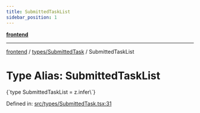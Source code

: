 ```yaml
---
title: SubmittedTaskList
sidebar_position: 1
---
```



[**frontend**](../../..)

***

[frontend](../../..) / [types/SubmittedTask](..) / SubmittedTaskList

# Type Alias: SubmittedTaskList

<CodeBlock language="ts">
{`type SubmittedTaskList = z.infer\<typeof [SubmittedTaskListSchema](../variables/SubmittedTaskListSchema)\>`}
</CodeBlock>

Defined in: [src/types/SubmittedTask.tsx:31](https://github.com/svsticky/CommitteeClash/blob/f974faa16c13593c1cc0eea50bf89b045abdabb5/frontend/src/types/SubmittedTask.tsx#L31)
